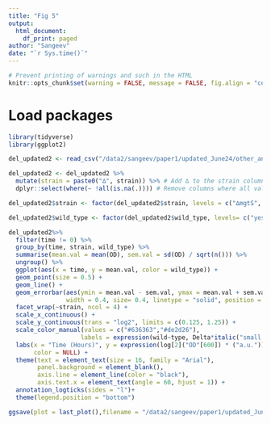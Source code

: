 ```yaml
---
title: "Fig 5"
output: 
  html_document:
    df_print: paged
author: "Sangeev"
date: "`r Sys.time()`"
---
```


<style type="text/css">
.main-container {
  max-width: 1500px;
  margin-left: auto;
  margin-right: auto;
}
</style>

```r
# Prevent printing of warnings and such in the HTML
knitr::opts_chunk$set(warning = FALSE, message = FALSE, fig.align = "center", eval = FALSE)
```

# Load packages
```r
library(tidyverse)
library(ggplot2)
```

```r
del_updated2 <- read_csv("/data2/sangeev/paper1/updated_June24/other_analysis/dataframe/all_strains_repeat_080124.csv")

del_updated2 <- del_updated2 %>%
  mutate(strain = paste0("∆", strain)) %>% # Add ∆ to the strain column
  dplyr::select(where(~ !all(is.na(.)))) # Remove columns where all values are NA

del_updated2$strain <- factor(del_updated2$strain, levels = c("∆mgtS", "∆mgrB", "∆pmrR", "∆mgtT", "∆ymiC", "∆ymiA", "∆yoaI", "∆yobF", "∆yddY", "∆yriAB", "∆yadX", "∆ykgS", "∆ydgU", "∆yqhI", "∆yadW", "∆dinQ")) 

del_updated2$wild_type <- factor(del_updated2$wild_type, levels= c("yes",  "no"))

del_updated2%>% 
  filter(time != 0) %>% 
  group_by(time, strain, wild_type) %>% 
  summarise(mean.val = mean(OD), sem.val = sd(OD) / sqrt(n())) %>% 
  ungroup() %>%
  ggplot(aes(x = time, y = mean.val, color = wild_type)) +
  geom_point(size = 0.5) +
  geom_line() + 
  geom_errorbar(aes(ymin = mean.val - sem.val, ymax = mean.val + sem.val), 
                width = 0.4, size= 0.4, linetype = "solid", position = position_dodge(0.3)) +
  facet_wrap(~strain, ncol = 4) +
  scale_x_continuous() +
  scale_y_continuous(trans = "log2", limits = c(0.125, 1.25)) +
  scale_color_manual(values = c("#636363","#de2d26"), 
                    labels = expression(wild~type, Delta*italic("small protein"))) +
  labs(x = "Time (Hours)", y = expression(log[2]("OD"[600]) * ("a.u.")),
       color = NULL) +
  theme(text = element_text(size = 16, family = "Arial"),
        panel.background = element_blank(),
        axis.line = element_line(color = "black"),
        axis.text.x = element_text(angle = 60, hjust = 1)) +
  annotation_logticks(sides = "l")+
  theme(legend.position = "bottom")

ggsave(plot = last_plot(),filename = "/data2/sangeev/paper1/updated_June24/figures/Fig5.png", dpi = 600, width = 7, height = 7)
```
